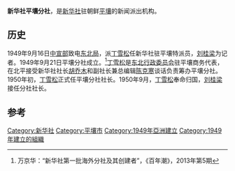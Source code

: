 '''新华社平壤分社'''，是[[新华社|新华社]]驻朝鲜[[平壤|平壤]]的新闻派出机构。
==历史==
1949年9月16日[[中共中央宣传部|中宣部]]致电[[东北局|东北局]]，派[[丁雪松|丁雪松]]任新华社驻平壤特派员，[[刘桂梁|刘桂梁]]为记者。1949年9月21日平壤分社成立。<ref>万京华：“新华社第一批海外分社及其创建者”，《百年潮》，2013年第5期</ref>[[丁雪松|丁雪松]]是[[東北行政委員會_(1946年－1949年)|东北行政委员会]]驻平壤商务代表，在北平接受新华社社长[[胡乔木|胡乔木]]和副社长兼总编辑[[陈克寒|陈克寒]]谈话负责筹办平壤分社。1950年初，[[丁雪松|丁雪松]]正式任平壤分社社长。1950年9月，[[丁雪松|丁雪松]]奉命归国，[[刘桂梁|刘桂梁]]接任分社社长。
== 参考 ==
<references/>

{{新华社}}

[[Category:新华社|Category:新华社]]
[[Category:平壤市|Category:平壤市]]
[[Category:1949年亞洲建立|Category:1949年亞洲建立]]
[[Category:1949年建立的組織|Category:1949年建立的組織]]